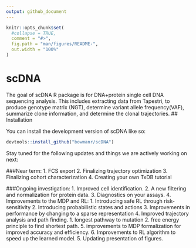 ```yaml
---
output: github_document
---
```


<!-- README.md is generated from README.Rmd. Please edit that file -->

```r
knitr::opts_chunk$set(
  #collapse = TRUE,
  comment = "#>",
  fig.path = "man/figures/README-",
  out.width = "100%"
)
```

# scDNA

<!-- badges: start -->
<!-- badges: end -->

The goal of scDNA R package is for DNA+protein single cell DNA sequencing analysis. This includes extracting data from Tapestri, to produce genotype matrix (NGT), determine variant allele frequency(VAF), summarize clone information, and determine the clonal trajectories.
## Installation

You can install the development version of scDNA like so:

```r
devtools::install_github("bowmanr/scDNA")
```


Stay tuned for the following updates and things we are actively working on next:

###Near term:
1. FCS export
2. Finalizing trajectory optimization
3. Finalizing cohort characterization
4. Creating your own TxDB tutorial

###Ongoing investigation:
1. Improved cell identification.
2. A new filtering and normalization for protein data.
3. Diagnostics on your assays.
4. Improvements to the MDP and RL:
  1. Introducing safe RL through risk-sensitivity 
  2. Introducing probabilistic states and actions
  3. Improvements in performance by changing to a sparse representation
  4. Improved trajectory analysis and path finding.
    1. longest pathway to mutation
    2. free energy principle to find shortest path.
  5. improvements to MDP formalization for improved accuracy and efficiency.
  6. Improvements to RL algorithm to speed up the learned model.
5. Updating presentation of figures.
